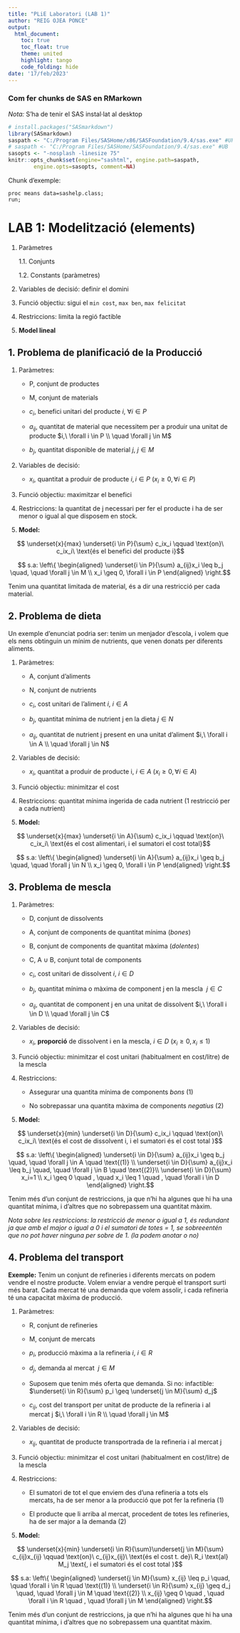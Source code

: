 ---
title: "PLiE Laboratori (LAB 1)"
author: "REIG OJEA PONCE"
output:
  html_document:
    toc: true
    toc_float: true
    theme: united
    highlight: tango
    code_folding: hide
date: '17/feb/2023'
---

### Com fer chunks de SAS en RMarkown

*Nota:* S'ha de tenir el SAS instal·lat al desktop

```{r, warning=F, message=F}
# install.packages("SASmarkdown")
library(SASmarkdown)
saspath <- "C:/Program Files/SASHome/x86/SASFoundation/9.4/sas.exe" #UPC
# saspath <- "C:/Program Files/SASHome/SASFoundation/9.4/sas.exe" #UB
sasopts <- "-nosplash -linesize 75"
knitr::opts_chunk$set(engine="sashtml", engine.path=saspath, 
        engine.opts=sasopts, comment=NA)
```



Chunk d'exemple:
```{sas}
proc means data=sashelp.class;
run;
```


# LAB 1: Modelització (elements)

1. Paràmetres

   1.1. Conjunts
   
   1.2. Constants (paràmetres)
   
2. Variables de decisió: definir el domini

3. Funció objectiu: sigui el `min cost`, `max ben`, `max felicitat`

4. Restriccions: limita la regió factible

5. **Model lineal**

## 1. Problema de planificació de la Producció

1. Paràmetres:

    - P, conjunt de productes
   
    - M, conjunt de materials
    
    - $c_i$, benefici unitari del producte $i,\ \forall i \in P$
    
    - $a_{ij}$, quantitat de material que necessitem per a produir una unitat de producte $i,\ \forall i \in P \\ \quad \forall j \in M$
    
    - $b_j$, quantitat disponible de material $j,\ j \in M$

2. Variables de decisió:

    - $x_i$, quantitat a produir de producte $i, i \in P$ ($x_i \geq 0, \forall i \in P$)
    
3. Funció objectiu: maximitzar el benefici

4. Restriccions:  la quantitat de j necessari per fer el producte i ha de ser menor o igual al que disposem en stock.
    
5. **Model:**

$$ \underset{x}{max} \underset{i \in P}{\sum} c_ix_i \qquad \text{on}\ c_ix_i\ \text{és el benefici del producte i}$$

$$ s.a: \left\{ \begin{aligned} 
  \underset{i \in P}{\sum} a_{ij}x_i \leq b_j \quad, \quad \forall j \in M \\
  x_i \geq 0, \forall i \in P
\end{aligned} \right.$$



Tenim una quantitat limitada de material, és a dir una restricció per cada material.



## 2. Problema de dieta

Un exemple d'enunciat podria ser: tenim un menjador d'escola, i volem que els nens obtinguin un mínim de nutrients, que venen donats per diferents aliments.

1. Paràmetres:

    - A, conjunt d'aliments
   
    - N, conjunt de nutrients
    
    - $c_i$, cost unitari de l'aliment $i,\ i \in A$
    
    - $b_j$, quantitat mínima de nutrient j en la dieta $j \in N$
    
    - $a_{ij}$, quantitat de nutrient j present en una unitat d'aliment $i,\ \forall i \in A \\ \quad \forall j \in N$
    


2. Variables de decisió:

    - $x_i$, quantitat a produir de producte i, $i \in A$ ($x_i \geq 0, \forall i \in A$)
    

3. Funció objectiu: minimitzar el cost

4. Restriccions: quantitat mínima ingerida de cada nutrient (1 restricció per a cada nutrient)

5. **Model:**

$$ \underset{x}{max} \underset{i \in A}{\sum} c_ix_i \qquad \text{on}\ c_ix_i\ \text{és el cost alimentari, i el sumatori el cost total}$$

$$ s.a: \left\{ \begin{aligned} 
 \underset{i \in A}{\sum} a_{ij}x_i \geq b_j \quad, \quad \forall j \in N  \\
  x_i \geq 0, \forall i \in P
\end{aligned} \right.$$


## 3. Problema de mescla

1. Paràmetres:

    - D, conjunt de dissolvents
   
    - A, conjunt de components de quantitat mínima (*bones*)
    
    - B, conjunt de components de quantitat màxima (*dolentes*)
    
    - C, A $\cup$ B, conjunt total de components
    
    - $c_i$, cost unitari de dissolvent $i,\ i \in D$
    
    - $b_j$, quantitat mínima o màxima de component j en la mescla $\ j \in C$
    
    - $a_{ij}$, quantitat de component j en una unitat de dissolvent $i,\ \forall i \in D \\ \quad \forall j \in C$
    
   

2. Variables de decisió:

    - $x_i$, **proporció** de dissolvent i en la mescla, $i \in D$ ($x_i \geq 0, x_i \leq 1$)
    
3. Funció objectiu: minimitzar el cost unitari (habitualment en cost/litre) de la mescla

4. Restriccions:

    - Assegurar una quantita mínima de components *bons* (1)
    
    - No sobrepassar una quantita màxima de components *negatius* (2)
    
5. **Model:**

$$ \underset{x}{min} \underset{i \in D}{\sum} c_ix_i \qquad \text{on}\ c_ix_i\ \text{és el cost de dissolvent i, i el sumatori és el cost total }$$

$$ s.a: \left\{ \begin{aligned} 
  \underset{i \in D}{\sum} a_{ij}x_i \geq b_j \quad, \quad \forall j \in A \quad \text{(1)} \\
  \underset{i \in D}{\sum} a_{ij}x_i \leq b_j \quad, \quad \forall j \in B  \quad \text{(2)}\\
  \underset{i \in D}{\sum} x_i=1 \\
  x_i \geq 0 \quad , \quad  x_i \leq 1 \quad , \quad \forall i \in D
\end{aligned} \right.$$

Tenim més d'un conjunt de restriccions, ja que n'hi ha algunes que hi ha una quantitat mínima, i d'altres que no sobrepassem una quantitat màxim.

*Nota sobre les restriccions: la restricció de menor o igual a 1, és redundant ja que amb el major o igual a 0 i el sumatori de totes = 1, se sobreeentén que no pot haver ninguna per sobre de 1. (la podem anotar o no)*

## 4. Problema del transport

**Exemple:** Tenim un conjunt de refineries i diferents mercats on podem vendre el nostre producte. Volem enviar a vendre perquè el transport surti més barat. Cada mercat té una demanda que volem assolir, i cada refineria té una capacitat màxima de producció.

1. Paràmetres:

    - R, conjunt de refineries
   
    - M, conjunt de mercats
    
    - $p_i$, producció màxima a la refineria $i,\ i \in R$
    
    - $d_j$, demanda al mercat $\ j \in M$
    
    - Suposem que tenim més oferta que demanda. Si no: infactible: $\underset{i \in R}{\sum} p_i \geq \underset{j \in M}{\sum} d_j$
    
    - $c_{ij}$, cost del transport per unitat de producte de la refineria i al mercat j $i,\ \forall i \in R \\ \quad \forall j \in M$
    
   

2. Variables de decisió:

    - $x_{ij}$, quantitat de producte transportrada de la refineria i al mercat j
    
3. Funció objectiu: minimitzar el cost unitari (habitualment en cost/litre) de la mescla

4. Restriccions:

    - El sumatori de tot el que enviem des d'una refineria a tots els mercats, ha de ser menor a la producció que pot fer la refineria (1)
    
    - El producte que li arriba al mercat, procedent de totes les refineries, ha de ser major a la demanda (2)
    
5. **Model:**

$$ \underset{x}{min} \underset{i \in R}{\sum}\underset{j \in M}{\sum} c_{ij}x_{ij} \qquad \text{on}\ c_{ij}x_{ij}\ \text{és el cost t. de}\ R_i \text{al} M_j \text{, i el sumatori és el cost total }$$

$$ s.a: \left\{ \begin{aligned} 
  \underset{j \in M}{\sum} x_{ij} \leq p_i \quad, \quad \forall i \in R \quad \text{(1)} \\
  \underset{i \in R}{\sum} x_{ij} \geq d_j \quad, \quad \forall j \in M \quad \text{(2)} \\
  x_{ij} \geq 0 \quad , \quad \forall i \in R \quad , \quad \forall j \in M
\end{aligned} \right.$$

Tenim més d'un conjunt de restriccions, ja que n'hi ha algunes que hi ha una quantitat mínima, i d'altres que no sobrepassem una quantitat màxim.
